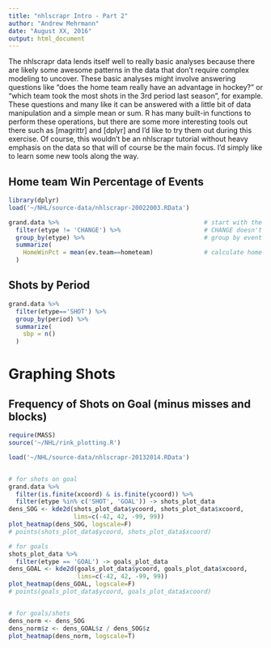 ```yaml
---
title: "nhlscrapr Intro - Part 2"
author: "Andrew Mehrmann"
date: "August XX, 2016"
output: html_document
---
```


The nhlscrapr data lends itself well to really basic analyses because there are likely some awesome patterns in the data that don't require complex modeling to uncover. These basic analyses might involve answering questions like "does the home team really have an advantage in hockey?" or "which team took the most shots in the 3rd period last season", for example. These questions and many like it can be answered with a little bit of data manipulation and a simple mean or sum. R has many built-in functions to perform these operations, but there are some more interesting tools out there such as [magrittr] and [dplyr] and I'd like to try them out during this exercise. Of course, this wouldn't be an nhlscrapr tutorial without heavy emphasis on the data so that will of course be the main focus. I'd simply like to learn some new tools along the way. 


## Home team Win Percentage of Events
```r
library(dplyr)
load('~/NHL/source-data/nhlscrapr-20022003.RData')

grand.data %>%                                        # start with the data
  filter(etype != 'CHANGE') %>%                       # CHANGE doesn't have a winning team# 
  group_by(etype) %>%                                 # group by event type
  summarize(                                         
    HomeWinPct = mean(ev.team==hometeam)              # calculate home win pct
  )

```


## Shots by Period
```r
grand.data %>%
  filter(etype=='SHOT') %>%
  group_by(period) %>%
  summarize(
    sbp = n()
  )
```

# Graphing Shots

## Frequency of Shots on Goal (minus misses and blocks)

```r
require(MASS)
source('~/NHL/rink_plotting.R')

load('~/NHL/source-data/nhlscrapr-20132014.RData')


# for shots on goal
grand.data %>%
  filter(is.finite(xcoord) & is.finite(ycoord)) %>%
  filter(etype %in% c('SHOT', 'GOAL')) -> shots_plot_data
dens_SOG <- kde2d(shots_plot_data$ycoord, shots_plot_data$xcoord, 
                  lims=c(-42, 42, -99, 99)) 
plot_heatmap(dens_SOG, logscale=F)
# points(shots_plot_data$ycoord, shots_plot_data$xcoord)

# for goals
shots_plot_data %>% 
  filter(etype == 'GOAL') -> goals_plot_data
dens_GOAL <- kde2d(goals_plot_data$ycoord, goals_plot_data$xcoord, 
                   lims=c(-42, 42, -99, 99))
plot_heatmap(dens_GOAL, logscale=F)
# points(goals_plot_data$ycoord, goals_plot_data$xcoord)


# for goals/shots
dens_norm <- dens_SOG
dens_norm$z <- dens_GOAL$z / dens_SOG$z
plot_heatmap(dens_norm, logscale=T)
```